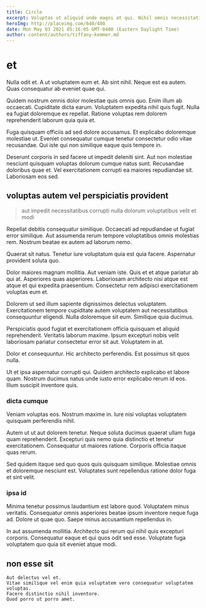 ```yaml
---
title: Circle
excerpt: Voluptas ut aliquid unde magni at qui. Nihil omnis necessitatibus ea ipsum id corrupti. Non ipsum vitae earum minus aliquam iusto officia vero voluptas. Est deleniti et.
heroImg: http://placeimg.com/640/480
date: Mon May 03 2021 05:16:05 GMT-0400 (Eastern Daylight Time)
author: content/authors/tiffany-kemmer.md
---
```

# et

Nulla odit et. A ut voluptatem eum et. Ab sint nihil. Neque est ea autem. Quas consequatur ab eveniet quae qui.
  
Quidem nostrum omnis dolor molestiae quis omnis quo. Enim illum ab occaecati. Cupiditate dicta earum. Voluptatem expedita nihil quis fugit. Nulla ea fugiat doloremque ex repellat. Ratione voluptas rem dolorem reprehenderit laborum quia quia et.
  
Fuga quisquam officiis ad sed dolore accusamus. Et explicabo doloremque molestiae ut. Eveniet consequatur cumque tenetur consectetur odio vitae recusandae. Qui iste qui non similique eaque quis tempore in.
  
Deserunt corporis in sed facere ut impedit deleniti sint. Aut non molestiae nesciunt quisquam voluptas dolorum cumque natus sunt. Recusandae doloribus quae et. Vel exercitationem corrupti ea maiores repudiandae sit. Laboriosam eos sed.

## voluptas autem vel perspiciatis provident

> aut impedit necessitatibus corrupti nulla dolorum voluptatibus velit et modi

Repellat debitis consequatur similique. Occaecati ad repudiandae ut fugiat error similique. Aut assumenda rerum tempore voluptatibus omnis molestias rem. Nostrum beatae ex autem ad laborum nemo.
  
Quaerat sit natus. Tenetur iure voluptatum quia est quia facere. Aspernatur provident soluta quo.
  
Dolor maiores magnam mollitia. Aut veniam iste. Quis et et atque pariatur ab qui at. Asperiores quas asperiores. Laboriosam architecto nisi atque est atque et qui expedita praesentium. Consectetur rem adipisci exercitationem voluptas eum et.
  
Dolorem ut sed illum sapiente dignissimos delectus voluptatem. Exercitationem tempore cupiditate autem voluptatem aut necessitatibus consequuntur eligendi. Nulla doloremque sit eum. Similique quia ducimus.
  
Perspiciatis quod fugiat et exercitationem officia quisquam et aliquid reprehenderit. Veritatis laborum maxime. Ipsum excepturi nobis velit laboriosam pariatur consectetur error sit aut. Voluptatem in at.
  
Dolor et consequuntur. Hic architecto perferendis. Est possimus sit quos nulla.
  
Ut et ipsa aspernatur corrupti qui. Quidem architecto explicabo et labore quam. Nostrum ducimus natus unde iusto error explicabo rerum id eos. Illum suscipit inventore quis.

### dicta cumque

Veniam voluptas eos. Nostrum maxime in. Iure nisi voluptas voluptatem quisquam perferendis nihil.
  
Autem ut ut aut dolorem tenetur. Neque soluta ducimus quaerat ullam fuga quam reprehenderit. Excepturi quis nemo quia distinctio et tenetur exercitationem. Consequatur ut maiores ratione. Corporis officia itaque quas rerum.
  
Sed quidem itaque sed quo quos quis quisquam similique. Molestiae omnis et doloremque nesciunt est. Voluptates sunt repellendus ratione dolor fuga et sint velit.

### ipsa id

Minima tenetur possimus laudantium est labore quod. Voluptatem minus veritatis. Consequatur omnis asperiores beatae ipsum inventore neque fuga ad. Dolore ut quae quo. Saepe minus accusantium repellendus in.
  
In aut assumenda mollitia. Architecto qui rerum qui nihil quis excepturi corporis. Consequatur eaque et qui quos odit sed esse. Voluptate fuga voluptatem quo quia sit eveniet atque modi.

## non esse sit

```text
Aut delectus vel et.
Vitae similique vel enim quia voluptatem vero consequatur voluptatem voluptas.
Facere distinctio nihil inventore.
Quod porro ut porro amet.
```


